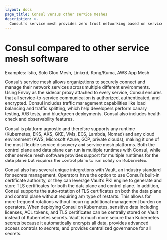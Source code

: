 ```yaml
---
layout: docs
page_title: Consul versus other service meshes
description: >-
  Consul's service mesh provides zero trust networking based on service identities to authorize, authenticate, and encrypt network services. Consul's service mesh can also provide advanced traffic management capabilties. Although there are many similar capabilities between Consul and other providers like Istio, Solo, Linkerd, Kong, Tetrate, and AWS App Mesh, we highlight the main differentiating factors for help customers compare. 
---
```


# Consul compared to other service mesh software

Examples: Istio, Solo Gloo Mesh, Linkerd, Kong/Kuma, AWS App Mesh

Consul’s service mesh allows organizations to securely connect and manage their network services across multiple different environments. Using Envoy as the sidecar proxy attached to every service, Consul ensures that all service-to-service communication is authorized, authenticated, and encrypted. Consul includes traffic management capabilities like load balancing and traffic splitting, which help developers perform canary testing, A/B tests, and blue/green deployments. Consul also includes health check and observability features. 

Consul is platform agnostic and therefore supports any runtime (Kubernetes, EKS, AKS, GKE, VMs, ECS, Lambda, Nomad) and any cloud environment (AWS, Microsoft Azure, GCP, private clouds), making it one of the most flexible service discovery and service mesh platforms. Both the control plane and data plane can run in multiple runtimes with Consul, while other service mesh software provides support for multiple runtimes for the data plane but requires the control plane to run solely on Kubernetes. 

Consul also has several unique integrations with Vault, an industry standard for secrets management. Operators have the option to use Consul’s built-in certificate authority, or they can leverage Vault’s PKI engine to generate and store TLS certificates for both the data plane and control plane. In addition, Consul supports the auto-rotation of TLS certificates on both the data plane and control plane without requiring any type of restarts. This allows for more frequent rotations without incurring additional management burden on operators.
When deploying Consul on Kubernetes, sensitive data including licenses, ACL tokens, and TLS certificates can be centrally stored on Vault instead of Kubernetes secrets. Vault is much more secure than Kubernetes secrets because it automatically encrypts all data, provides advanced access controls to secrets, and provides centralized governance for all secrets.

